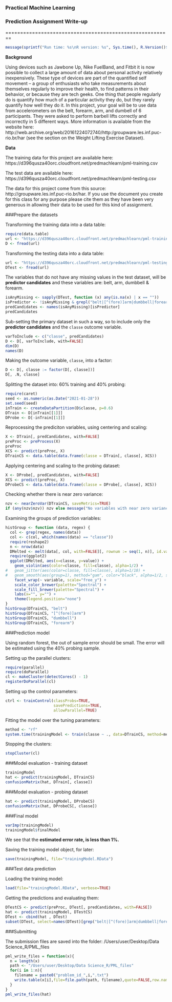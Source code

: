 ### Practical Machine Learning 
### Prediction Assignment Write-up 

========================================================
```{r, echo=FALSE}
message(sprintf("Run time: %s\nR version: %s", Sys.time(), R.Version()$version.string))
```

**Background**

Using devices such as Jawbone Up, Nike FuelBand, and Fitbit it is now possible to collect a large amount of data about personal activity relatively inexpensively. These type of devices are part of the quantified self movement – a group of enthusiasts who take measurements about themselves regularly to improve their health, to find patterns in their behavior, or because they are tech geeks. One thing that people regularly do is quantify how much of a particular activity they do, but they rarely quantify how well they do it. In this project, your goal will be to use data from accelerometers on the belt, forearm, arm, and dumbell of 6 participants. They were asked to perform barbell lifts correctly and incorrectly in 5 different ways. More information is available from the website here: http://web.archive.org/web/20161224072740/http:/groupware.les.inf.puc-rio.br/har (see the section on the Weight Lifting Exercise Dataset).

**Data**

The training data for this project are available here: 
https://d396qusza40orc.cloudfront.net/predmachlearn/pml-training.csv

The test data are available here: 
https://d396qusza40orc.cloudfront.net/predmachlearn/pml-testing.csv

The data for this project come from this source: http://groupware.les.inf.puc-rio.br/har. If you use the document you create for this class for any purpose please cite them as they have been very generous in allowing their data to be used for this kind of assignment. 


###Prepare the datasets

Transforming the training data into a data table:

```{r}
require(data.table)
url <- "https://d396qusza40orc.cloudfront.net/predmachlearn/pml-training.csv"
D <- fread(url)
```

Transforming the testing data into a data table:

```{r}
url <- "https://d396qusza40orc.cloudfront.net/predmachlearn/pml-testing.csv"
DTest <- fread(url)
```

The variables that do not have any missing values in the test dataset, will be **predictor candidates** and these variables are: belt, arm, dumbbell & forearm. 

```{r}
isAnyMissing <- sapply(DTest, function (x) any(is.na(x) | x == ""))
isPredictor <- !isAnyMissing & grepl("belt|[^(fore)]arm|dumbbell|forearm", names(isAnyMissing))
predCandidates <- names(isAnyMissing)[isPredictor]
predCandidates
```

Sub-setting the primary dataset in such a way, so to include only the **predictor candidates** and the `classe` outcome variable.

```{r}
varToInclude <- c("classe", predCandidates)
D <- D[, varToInclude, with=FALSE]
dim(D)
names(D)
```

Making the outcome variable, `classe`, into a factor:

```{r}
D <- D[, classe := factor(D[, classe])]
D[, .N, classe]
```

Splitting the dataset into: 60% training and 40% probing:

```{r}
require(caret)
seed <- as.numeric(as.Date("2021-01-28"))
set.seed(seed)
inTrain <- createDataPartition(D$classe, p=0.6)
DTrain <- D[inTrain[[1]]]
DProbe <- D[-inTrain[[1]]]
```

Reprocessing the prediciton variables, using centering and scaling: 

```{r}
X <- DTrain[, predCandidates, with=FALSE]
preProc <- preProcess(X)
preProc
XCS <- predict(preProc, X)
DTrainCS <- data.table(data.frame(classe = DTrain[, classe], XCS))
```

Applying centering and scaling to the probing dataset:

```{r}
X <- DProbe[, predCandidates, with=FALSE]
XCS <- predict(preProc, X)
DProbeCS <- data.table(data.frame(classe = DProbe[, classe], XCS))
```

Checking whether there is near zero variance:

```{r}
nzv <- nearZeroVar(DTrainCS, saveMetrics=TRUE)
if (any(nzv$nzv)) nzv else message("No variables with near zero variance")
```

Examining the groups of prediction variables:

```{r histGroup}
histGroup <- function (data, regex) {
  col <- grep(regex, names(data))
  col <- c(col, which(names(data) == "classe"))
  require(reshape2)
  n <- nrow(data)
  DMelted <- melt(data[, col, with=FALSE][, rownum := seq(1, n)], id.vars=c("rownum", "classe"))
  require(ggplot2)
  ggplot(DMelted, aes(x=classe, y=value)) +
    geom_violin(aes(color=classe, fill=classe), alpha=1/2) +
#   geom_jitter(aes(color=classe, fill=classe), alpha=1/10) +
#   geom_smooth(aes(group=1), method="gam", color="black", alpha=1/2, size=2) +
    facet_wrap(~ variable, scale="free_y") +
    scale_color_brewer(palette="Spectral") +
    scale_fill_brewer(palette="Spectral") +
    labs(x="", y="") +
    theme(legend.position="none")
}
histGroup(DTrainCS, "belt")
histGroup(DTrainCS, "[^(fore)]arm")
histGroup(DTrainCS, "dumbbell")
histGroup(DTrainCS, "forearm")
```


###Prediction model

Using random forest, the out of sample error should be small. The error will be estimated using the 40% probing sample.

Setting up the parallel clusters:

```{r}
require(parallel)
require(doParallel)
cl <- makeCluster(detectCores() - 1)
registerDoParallel(cl)
```

Setting up the control parameters:

```{r}
ctrl <- trainControl(classProbs=TRUE,
                     savePredictions=TRUE,
                     allowParallel=TRUE)
```

Fitting the model over the tuning parameters:

```{r}
method <- "rf"
system.time(trainingModel <- train(classe ~ ., data=DTrainCS, method=method))
```

Stopping the clusters:

```{r}
stopCluster(cl)
```

###Model evaluation - training dataset

```{r}
trainingModel
hat <- predict(trainingModel, DTrainCS)
confusionMatrix(hat, DTrain[, classe])
```

###Model evaluation - probing dataset

```{r}
hat <- predict(trainingModel, DProbeCS)
confusionMatrix(hat, DProbeCS[, classe])
```

###Final model

```{r finalModel}
varImp(trainingModel)
trainingModel$finalModel
```

We see that the **estimated error rate, is less than 1%.**

Saving the training model object, for later:

```{r}
save(trainingModel, file="trainingModel.RData")
```


###Test data prediction

Loading the training model:

```{r}
load(file="trainingModel.RData", verbose=TRUE)
```

Getting the predictions and evaluating them:

```{r}
DTestCS <- predict(preProc, DTest[, predCandidates, with=FALSE])
hat <- predict(trainingModel, DTestCS)
DTest <- cbind(hat , DTest)
subset(DTest, select=names(DTest)[grep("belt|[^(fore)]arm|dumbbell|forearm", names(DTest), invert=TRUE)])
```
###Submitting

The submission files are saved into the folder: /Users/user/Desktop/Data Science_R/PML_files

```{r}
pml_write_files = function(x){
  n = length(x)
  path <- "/Users/user/Desktop/Data Science_R/PML_files"
  for(i in 1:n){
    filename = paste0("problem_id_",i,".txt")
    write.table(x[i],file=file.path(path, filename),quote=FALSE,row.names=FALSE,col.names=FALSE)
  }
}
pml_write_files(hat)
```
